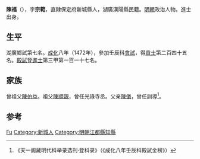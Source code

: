 {{Otheruses|other=名为陈福的其他人物|陈福}}

'''陳福'''（{{bd|1433年||？}}），字'''宗範'''，直隸保定府新城縣人，湖廣漢陽縣民籍。[[明朝|明朝]]政治人物。進士出身。

== 生平 ==
湖廣鄉試第七名。[[成化|成化]]八年（1472年），參加壬辰科[[會試|會試]]，得[[貢士|貢士]]第二百四十五名。[[殿試|殿試]]登[[進士|進士]]第三甲第一百一十七名。

== 家族 ==
曾祖父[[陳伯益|陳伯益]]。祖父[[陳順親|陳順親]]，曾任光祿寺丞。父亲[[陳儀|陳儀]]，曾任訓導<ref>《天一阁藏明代科举录选刊·登科录》（《成化八年壬辰科殿試金榜》）</ref>。

== 参考 ==
{{reflist}}

{{start box}}
{{s-off}}
{{s-before|[[陳雲鳳|陳雲鳳]]}}
{{s-title|明朝江都縣知縣|1474年－1476年}}
{{s-after|[[陸愈|陸愈]]}}
{{end box}}

{{成化八年壬辰科殿試金榜}}

{{Authority control}}
{{DEFAULTSORT:Chen}}
[[Category:陈姓|Fu]]
[[Category:新城人|Category:新城人]]
[[Category:明朝江都縣知縣|Category:明朝江都縣知縣]]

{{明朝人物小作品}}